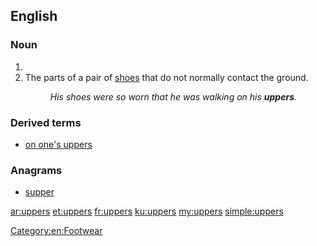 ==English==

===Noun===
{{head|en|plural}}

# {{plural of|upper|lang=en|nocat=1}}
# The parts of a pair of [[shoes]] that do not normally contact the ground.
#: ''His shoes were so worn that he was walking on his '''uppers'''.''

===Derived terms===
* [[on one's uppers]]

===Anagrams===
* [[supper#English|supper]]

[[Category:en:Footwear]]

[[ar:uppers]]
[[et:uppers]]
[[fr:uppers]]
[[ku:uppers]]
[[my:uppers]]
[[simple:uppers]]